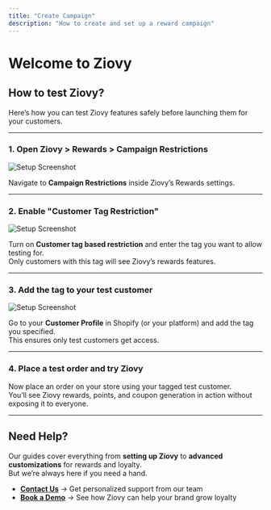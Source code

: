 ```yaml
---
title: "Create Campaign"
description: "How to create and set up a reward campaign"
---
```


# Welcome to Ziovy

## How to test Ziovy?

Here’s how you can test Ziovy features safely before launching them for your customers.

---

### 1. Open Ziovy > Rewards > Campaign Restrictions  

![Setup Screenshot](/images/img1.png)

Navigate to **Campaign Restrictions** inside Ziovy’s Rewards settings.

---

### 2. Enable "Customer Tag Restriction"  

![Setup Screenshot](/images/img3.png)

Turn on **Customer tag based restriction** and enter the tag you want to allow testing for.  
Only customers with this tag will see Ziovy’s rewards features.

---

### 3. Add the tag to your test customer  

![Setup Screenshot](/images/img2.png)

Go to your **Customer Profile** in Shopify (or your platform) and add the tag you specified.  
This ensures only test customers get access.

---

### 4. Place a test order and try Ziovy  



Now place an order on your store using your tagged test customer.  
You’ll see Ziovy rewards, points, and coupon generation in action without exposing it to everyone.

---

## Need Help?

Our guides cover everything from **setting up Ziovy** to **advanced customizations** for rewards and loyalty.  
But we’re always here if you need a hand.

- **[Contact Us](https://ziovy.com/contact)** → Get personalized support from our team  
- **[Book a Demo](https://ziovy.com/demo)** → See how Ziovy can help your brand grow loyalty
